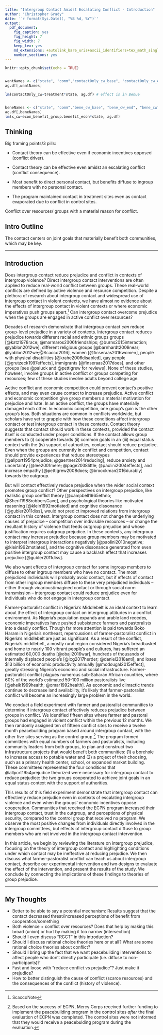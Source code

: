```yaml
---
title: "Intergroup Contact Amidst Escalating Conflict - Introduction"
author: "Christopher Grady"
date: '`r format(Sys.Date(), "%B %d, %Y")`'
output:
  pdf_document:
    fig_caption: yes
    fig_height: 7
    fig_width: 7
    keep_tex: yes
    md_extensions: +autolink_bare_uris+ascii_identifiers+tex_math_single_backslash
    number_sections: yes
---
```


```r
knitr::opts_chunk$set(echo = TRUE)


wantNames <- c("state", "comm","contactOnly_cw_base", "contactOnly_cw_end", "contactOnly_cw")
ag.df[,wantNames]

lm(contactOnly_cw~treatment*state, ag.df) # effect is in Benue


beneNames <- c("state", "comm","bene_cw_base", "bene_cw_end", "bene_cw", "econ_benefit_group.benefit_econ")
ag.df[,beneNames]
lm(x_cw~econ_benefit_group.benefit_econ*state, ag.df)

```

## Thinking

Big framing points/3 pills:

- Contact theory can be effective even if economic incentives opposed (conflict driver).
- Contact theory can be effective even amidst an escalating conflict (conflict consequence).
- Most benefit to direct personal contact, but benefits diffuse to ingroup members with no personal contact.

- The program maintained contact in treatment sites even as contact evaporated due to conflict in control sites.

Conflict over resources/ groups with a material reason for conflict.

## Intro Outline


The contact centers on joint goals that materially benefit both communities, which may be key.

*********

## Introduction

Does intergroup contact reduce prejudice and conflict in contexts of intergroup violence?  Direct intergroup contact interventions are often applied to reduce real-world conflict between groups.  These real-world conflicts are defined by active violence and resource competition.  Despite a plethora of research about intergroup contact and widespread use of intergroup contact in violent contexts, we have almost no evidence about the effects of intergroup contact in violent contexts or where economic imperatives push groups apart.^[ScaccoNote]  Can intergroup contact overcome prejudice when the groups are engaged in active conflict over resources?

[^ScaccoNote]: A notable exception is the @Scacco2016 in Kaduna, Nigeria, a city with a history of religious riots.  But that context does not mimic many aspects of a conflict context (frequent violence, zero-sum economic goods) that could influence intergroup attitudes and reduce the effects of contact.  That study also showed null effects for intergroup contact but negative effects for intragroup contact.  That was also not a peacebuilding program (social norms) and the intervention sought to diminish group affiliations, rather than highlight them -- salient group affiliations is an important component of intergroup contact.

Decades of research demonstrate that intergroup contact _can_ reduce group-level prejudice in a variety of contexts.  Intergroup contact reduces prejudice towards different racial and ethnic groups groups [@katz1978race; @marmaros2006friendships; @burns2015interaction; @yablon2012we], different religious groups [@barnhardt2009near; @yablon2012we;@Scacco2016], women [@finseraas2016women], people with physical disabilities [@krahe2006disabled], gay people [@grutzeck1997effects], immigrants [@finseraas2017does], and other groups [see @paluck and @pettigrew for reviews].  None of these studies, however, involve groups in active conflict or groups competing for resources; few of these studies involve adults beyond college age. <!--Clause about adults may be unnecessary and/or distracting.-->

Active conflict and economic competition could prevent contact's positive effects, and may even cause contact to increase prejudice.  Active conflict and economic competition give group members a material motivation for prejudice and hate.  In an active conflict, the groups have materially damaged each other.  In economic competition, one group's gain is the other group's loss.  Both situations are common in conflicts worldwide, but scholars have yet to grapple with how these conditions affect intergroup contact or test intergroup contact in these contexts.  Contact theory suggests that contact should work in these contexts, provided the contact itself is conducted under proper conditions.  If the contact allows group members to (i) cooperate towards (ii) common goals in an (iii) equal status context with the (iv) support of authorities, contact should reduce prejudice.  Even when the groups are currently in conflict and competition, contact should provide experiences that reduce stereotypes [@allport1954prejudice; @gaertner2014reducing], reduce anxiety and uncertainty [@lee2001mere; @page2008little; @paolini2004effects], and increase empathy [@pettigrew2008does; @broockman2016durably] towards the outgroup.  

But will contact effectively reduce prejudice when the wider social context promotes group conflict?  Other perspectives on intergroup prejudice, like realistic group conflict theory [@campbell1965ethno; @Sherif1988robbersCave], and psychological theories like motivated reasoning [@klein1992motiated] and cognitive dissonance [@gubler2011diss], would not predict improved relations from intergroup contact in this context.  Intergroup contact does not change the underlying causes of prejudice -- competition over indivisible resources -- or change the resultant history of violence that feeds outgroup prejudice and whose justification requires outgroup prejudice.  In these contexts, any intergroup contact may increase prejudice because group members may be motivated to interpret intergroup interactions negatively [@paolini2010negative; @klein1992motiated], and the cognitive dissonance generated from even positive intergroup contact may cause a backlash effect that increases prejudice [@gubler2011diss].

We also want effects of intergroup contact for some ingroup members to diffuse to other ingroup members who have no contact.  The most prejudiced individuals will probably avoid contact, but if effects of contact from other ingroup members diffuse to these very prejudiced individuals -- either through vicarious/imagined contact or through social norm transmission -- intergroup contact could reduce prejudice even for individuals who do not engage in intergroup contact.

Farmer-pastoralist conflict in Nigeria's Middlebelt is an ideal context to learn about the effect of intergroup contact on intergroup attitudes in a conflict environment.  As Nigeria's population expands and arable land recedes, economic imperatives have pushed subsistence farmers and pastoralists into a deadly conflict.  Though far more attention is paid towards Boko Haram in Nigeria's northeast, repercussions of farmer-pastoralist conflict in Nigeria's middlebelt are just as significant.  As a result of the conflict, Nigeria's middlebelt, a mostly rural region considered Nigeria's breadbasket and home to nearly 100 vibrant people's and cultures, has suffered an estimated 60,000 deaths [@obaji2016war], hundreds of thousands of internally displaced people's [@icg2017herder; @daniel2018anti], and loses $13 billion of economic productivity annually [@mcdougal2015effect], greatly stressing Nigeria's economic and social infrastructure.  Farmer-pastoralist conflict plagues numerous sub-Saharan African countries, where 60% of the world's estimated 50-100 million pastoralists live [@sheik1999health; @omar1992health].  As economic and climactic trends continue to decrease land availability, it's likely that farmer-pastoralist conflict will become an increasingly large problem in the world.

We conduct a field experiment with farmer and pastoralist communities to determine if intergroup contact effectively reduces prejudice between groups in conflict.  We identified fifteen sites where farmer and pastoral groups had engaged in violent conflict within the previous 12 months.  We then randomly assigned ten of fifteen conflict sites to receive a twelve month peacebuilding program based around intergroup contact, with the other five sites serving as the control group.^[Based on the success of ECPN, Mercy Corps received further funding to implement the peacebuilding program in the control sites _after_ the final evaluation of ECPN was completed.  The control sites were not informed that they would receive a peacebulding program during the evaluation.]  The program formed committees with equal numbers of farmers and pastoralists, including community leaders from both groups, to plan and construct two infrastructure projects that would benefit both communities: (1) a borehole to increase access to potable water and (2) a project of their choosing, such as a primary health center, school, or expanded market building.  These committees represented the four conditions that @allport1954prejudice theorized were necessary for intergroup contact to reduce prejudice: the two groups cooperated to achieve joint goals in an equal status context with the support of authorities.

This results of this field experiment demonstrate that intergroup contact can effectively reduce prejudice even in contexts of escalating intergroup violence and even when the groups' economic incentives oppose cooperation.  Communities that received the ECPN program increased their intergroup contact, trust in the outgroup, and perceptions of physical security, compared to the control group that received no program.  We observe the most positive changes from individuals directly involved in the intergroup committees, but effects of intergroup contact diffuse to group members who are not involved in the intergroup contact intervention.  

In this article, we begin by reviewing the literature on intergroup prejudice, focusing on the theory of intergroup contact and highlighting conditions under which contact may be ineffective at reducing prejudice.  We then discuss what farmer-pastoralist conflict can teach us about intergroup contact, describe our experimental intervention and two designs to evaluate the effect of the intervention, and present the results of the study.  We conclude by connecting the implications of these findings to theories of group prejudice.

*******


## My Thoughts

- Better to be able to say a potential mechanism: Results suggest that the contact decreased threat/increased perceptions of benefit from cooperation/something
- Both violence + conflict over resources?  Does that help by making this broad (union) or hurt by making it too narrow (intersection)
- Should I even discuss "RGCT" in this introduction?
- Should I discuss rational choice theories here or at all?  What are some rational choice theories about conflict?
- Should I bring up the fact that we want peacebuilding interventions to affect people who don't directly participate (i.e. diffuse to non-participants)?
- Fast and loose with "reduce conflict vs prejudice"?  Just make it prejudice?
- How to better distinguish the cause of conflict (scarce resources) and the consequences of the conflict (history of violence).


<!--
# my abstract
## Abstract

Can intergroup contact reduce group prejudice even when economic incentives are opposed and even amidst an escalating conflict?  Do these effects diffuse to ingroup members with no direct contact?  A voluminous literature on intergroup prejudice fails to answer these questions; some theories suggest yes while other theories suggest no.  Few if any studies test these theories in the context of opposing economic incentives and active violence, yet opposing economic incentives and active violence are the hallmark of many world conflicts where social science theories are put into practice.  We answer these questions by conducting a field experiment with 30 communities in Nigeria, where farmers and pastoralists are embroiled in a deadly conflict over land use.  We find that a yearlong intergroup contact intervention for a small subset of community members reduces prejudice and increases perceptions of physical security, even for community members not directly involved in the intervention.  This experiment demonstrates the efficacy of intergroup contact, even in the context of opposed economic incentives and escalating conflict. 

-->


<!--
# Scacco Intro
Can grassroots interventions that increase contact
between members of antagonistic groups reduce
prejudice, discrimination, and conflict? In spite
of a vast literature on social contact in psychology and
political science, and an explosion of NGO-led contact
interventions in conflict settings around the world, basic
questions remain about the consequences of intergroup
contact in deeply divided societies. Does cooperative
contact between individuals from across a deep
social cleavage lead to reductions in prejudice and discrimination?
How intensive must social contact be to
induce positive effects? Does contact affect all groups
involved in social interactions equally?

We conducted a field experiment—the Urban Youth
Vocational Training (UYVT) project—to test whether
sustained contact in an educational setting can improve
communal relations in a conflict-prone environment.
The UYVT intervention brought together a random
sample of Christian and Muslim young men from
disadvantaged neighborhoods in Kaduna, Nigeria, a
city that has experienced repeated episodes of severe
communal violence, for sixteen weeks of computer
training. Our experimental design examined whether
intergroup social contact can reduce prejudice and discrimination
in a context of deep animosity. This study
applies field experimental methods to a normatively
important goal, the reduction of violent conflict and the
promotion of post-conflict stability in deeply divided
societies.
To assess the impact of our intervention, we randomized
(1) recruitment into the computer training
program, (2) assignment to a religiously homogeneous
or heterogeneous classroom, and (3) assignment to a
coreligious or non-coreligious learning partner within
the classroom.Wemeasured prejudice through surveybased
assessments of agreement with negative and positive
stereotypes, and measured discrimination through
two behavioral games embedded in our post-treatment
survey:a dictator game and a destruction game.We find
that though prejudice is resistant to change, intergroup
contact can reduce discriminatory behavior: After the
end of the training course, subjects assigned to heterogeneous
classes discriminated significantly less against
out-group members than subjects assigned to homogeneous
classes. This suggests contact can change behavior
even without attendant changes in entrenched
attitudes.
We also present evidence suggesting a striking explanation
for why subjects in mixed classes discriminate
less than subjects in homogeneous classes. Mixed-class
subjects do not actually discriminate much less after
the end of the course than a third group of randomly
assigned non-UYVT study participants. However, subjects
assigned to homogeneous classes discriminate significantly more than these nonparticipants. This
suggests opportunities for in-group bonding can
heighten discrimination, and programs for mixed
groups may be desirable not simply because they expose
participants to out-group individuals, but because
they reduce the time spent with in-group members.
This insight has eluded much of the literature on social
contact interventions, which focuses on comparing
individuals in mixed and nonmixed contact environments
and commonly neglects comparisons to subjects
not exposed to the intervention. Our research design
enables comparison of both contact treatments with
non-UYVT participants.
Studying intergroup contact between young men
in Kaduna, Nigeria advances our broader understanding
of ethnic conflict and peacebuilding in several
ways. First, Nigeria has been a flash-point for
Christian-Muslim conflict since the 1960s. Ethnoreligious
pogroms and reprisal attacks in 1966 killed as
many as 30,000 civilians and displaced over one million
people (McKenna 1969), Christian-Muslim riots
have resulted in an estimated 10,000 deaths in riots in
2000, 2002, and 2011, and recent Boko Haram bombings
and reprisals in 2012 and 2014 have killed hundreds.
This history of violence has resulted in high levels
of ongoing tension typical of ethnic conflicts. Second,
religious riots since 2000 have led to extreme
residential segregation in Kaduna and other Nigerian
cities. This pattern of post-conflict spatial segregation
can be found in urban conflict zones around
the globe, including cities in Bosnia and Herzegovina,
India, Iraq, Israel, Lebanon, Northern Ireland,
and South Africa. By limiting intergroup contact,
segregation may deepen already prejudiced attitudes
developed over years of localized conflict (Glaeser
2005). Understanding whether grassroots social contact
interventions can alter prejudices and decrease
discriminatory behavior in such contexts is a key
piece in the puzzle of how societies can manage diversity
and recover from large-scale communal conflict.
Estimating the extent to which social contact
has an independent effect on intergroup relations can
help practitioners design more effective peacebuilding
interventions.
This article begins by discussing the potential effects
of intergroup social contact on prejudice reduction
and peacebuilding, and questions the social psychology
literature’s optimistic assessment of the contact
hypothesis. It then reviews relevant features of
the Nigerian context, our experimental design, and the
type of social contact introduced in the UYVT program.
We next present analyses of the effects of our
intervention on intergroup attitudes (prejudice) and
behavior (discrimination).Our data suggest that while
out-group social contact does not affect prejudiced attitudes,
it can meaningfully affect discriminatory behavior.
The robust and significant effects of assignment to
theUYVTintervention—a highly valued computer education
program—demonstrate that overt peace education
components of social contact interventions are
not necessary to induce meaningful behavioral change.
We conclude with implications for the design of social contact interventions and education-centered development
programming in divided societies.

-->